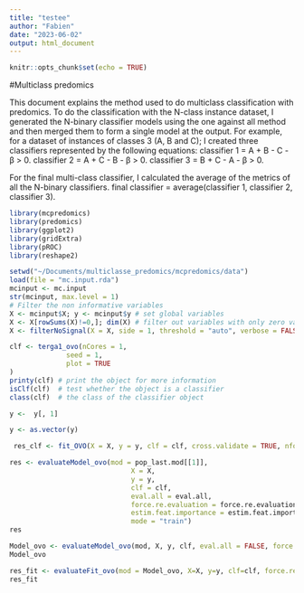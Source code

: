 ```yaml
---
title: "testee"
author: "Fabien"
date: "2023-06-02"
output: html_document
---
```


```r
knitr::opts_chunk$set(echo = TRUE)
```

#Multiclass predomics

This document explains the method used to do multiclass classification with predomics.
To do the classification with the N-class instance dataset, I generated the N-binary classifier models using the one against all method and then merged them to form a single model at the output. For example, for a dataset of instances of classes 3 (A, B and C); I created three classifiers represented by the following equations:
classifier 1 = A + B - C - β > 0.
classifier 2 = A + C - B - β > 0.
classifier 3 = B + C - A - β > 0.

For the final multi-class classifier, I calculated the average of the metrics of all the N-binary classifiers.
final classifier = average(classifier 1, classifier 2, classifier 3).



```r
library(mcpredomics)
library(predomics)
library(ggplot2)
library(gridExtra)
library(pROC)
library(reshape2)
```




```r
setwd("~/Documents/multiclasse_predomics/mcpredomics/data")
load(file = "mc.input.rda")
mcinput <- mc.input
str(mcinput, max.level = 1)
# Filter the non informative variables
X <- mcinput$X; y <- mcinput$y # set global variables
X <- X[rowSums(X)!=0,]; dim(X) # filter out variables with only zero values
X <- filterNoSignal(X = X, side = 1, threshold = "auto", verbose = FALSE); dim(X) 

```

```r
clf <- terga1_ovo(nCores = 1, 
              seed = 1, 
              plot = TRUE
)
printy(clf) # print the object for more information
isClf(clf)  # test whether the object is a classifier
class(clf)  # the class of the classifier object

```



```r
y <-  y[, 1]

y <- as.vector(y)
```

```r
 res_clf <- fit_OVO(X = X, y = y, clf = clf, cross.validate = TRUE, nfolds = 1); # class(res_clf
```


```r
res <- evaluateModel_ovo(mod = pop_last.mod[[1]],
                              X = X,
                              y = y,
                              clf = clf,
                              eval.all = eval.all,
                              force.re.evaluation = force.re.evaluation,
                              estim.feat.importance = estim.feat.importance,
                              mode = "train")
res
```







```r
Model_ovo <- evaluateModel_ovo(mod, X, y, clf, eval.all = FALSE, force.re.evaluation = FALSE, estim.feat.importance = FALSE, mode = 'train')
Model_ovo
```

```r
res_fit <- evaluateFit_ovo(mod = Model_ovo, X=X, y=y, clf=clf, force.re.evaluation = FALSE, mode = "train")
res_fit
```


